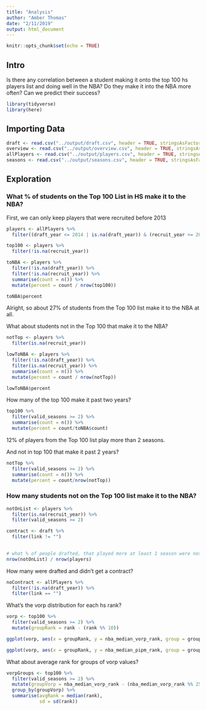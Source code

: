 ```yaml
---
title: "Analysis"
author: "Amber Thomas"
date: "2/11/2019"
output: html_document
---
```


```r
knitr::opts_chunk$set(echo = TRUE)
```

## Intro

Is there any correlation between a student making it onto the top 100 hs players list and doing well in the NBA? Do they make it into the NBA more often? Can we predict their success? 

```r
library(tidyverse)
library(here)
```


## Importing Data

```r
draft <- read.csv("../output/draft.csv", header = TRUE, stringsAsFactors = FALSE)
overview <- read.csv("../output/overview.csv", header = TRUE, stringsAsFactors = FALSE)
allPlayers <- read.csv("../output/players.csv", header = TRUE, stringsAsFactors = FALSE)
seasons <- read.csv("../output/seasons.csv", header = TRUE, stringsAsFactors = FALSE)
```


## Exploration

### What % of students on the Top 100 List in HS make it to the NBA? 

First, we can only keep players that were recruited before 2013

```r
players <- allPlayers %>% 
  filter((draft_year <= 2014 | is.na(draft_year)) & (recruit_year <= 2013 | is.na(recruit_year)))
```

```r
top100 <- players %>% 
  filter(!is.na(recruit_year))

toNBA <- players %>% 
  filter(!is.na(draft_year)) %>% 
  filter(!is.na(recruit_year)) %>% 
  summarise(count = n()) %>% 
  mutate(percent = count / nrow(top100))

toNBA$percent
```

Alright, so about 27% of students from the Top 100 list make it to the NBA at all. 

What about students not in the Top 100 that make it to the NBA?

```r
notTop <- players %>% 
  filter(is.na(recruit_year))

lowToNBA <- players %>% 
  filter(!is.na(draft_year)) %>% 
  filter(is.na(recruit_year)) %>% 
  summarise(count = n()) %>% 
  mutate(percent = count / nrow(notTop))

lowToNBA$percent
```
How many of the top 100 make it past two years? 

```r
top100 %>% 
  filter(valid_seasons >= 2) %>% 
  summarise(count = n()) %>% 
  mutate(percent = count/toNBA$count)
```
12% of players from the Top 100 list play more than 2 seasons. 

And not in top 100 that make it past 2 years? 

```r
notTop %>% 
  filter(valid_seasons >= 2) %>% 
  summarise(count = n()) %>% 
  mutate(percent = count/nrow(notTop))
```


### How many students not on the Top 100 list make it to the NBA? 

```r
notOnList <- players %>% 
  filter(is.na(recruit_year)) %>% 
  filter(valid_seasons >= 2)

contract <- draft %>% 
  filter(link != "")
  

# what % of people drafted, that played more at least 1 season were not on Top 100 for high school?
nrow(notOnList) / nrow(players)
```


How many were drafted and didn't get a contract? 

```r
noContract <- allPlayers %>% 
  filter(!is.na(draft_year)) %>% 
  filter(link == "")
```

What's the vorp distribution for each hs rank? 

```r
vorp <- top100 %>% 
  filter(valid_seasons >= 2) %>% 
  mutate(groupRank = rank - (rank %% 10))

ggplot(vorp, aes(x = groupRank, y = nba_median_vorp_rank, group = groupRank)) + geom_boxplot()
```

```r
ggplot(vorp, aes(x = groupRank, y = nba_median_pipm_rank, group = groupRank)) + geom_boxplot()
```

What about average rank for groups of vorp values? 

```r
vorpGroups <- top100 %>% 
  filter(valid_seasons >= 2) %>% 
  mutate(groupVorp = nba_median_vorp_rank - (nba_median_vorp_rank %% 25)) %>% 
  group_by(groupVorp) %>% 
  summarise(avgRank = median(rank),
            sd = sd(rank))
```

